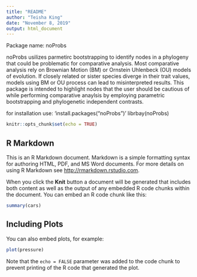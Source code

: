 ```yaml
---
title: "README"
author: "Teisha King"
date: "November 8, 2019"
output: html_document
---
```


Package name: noProbs

noProbs usilizes parmetirc bootstrapping to identify nodes in a phylogeny that could be problematic for comparative analysis. Most comparative analysis rely on Brownian Motion (BM) or Ornstein Uhlenbeck (OU) models of evolution. If closely related or sister species diverge in their trait values, models using BM or OU process can lead to misinterpreted results. This package is intended to highlight nodes that the user should be cautious of while performing comparative anaylsis by employing parametric bootstrapping and phylogenetic independent contrasts.

for installation use:
'install.packages("noProbs")'
librbay(noProbs)



```r
knitr::opts_chunk$set(echo = TRUE)
```

## R Markdown

This is an R Markdown document. Markdown is a simple formatting syntax for authoring HTML, PDF, and MS Word documents. For more details on using R Markdown see <http://rmarkdown.rstudio.com>.

When you click the **Knit** button a document will be generated that includes both content as well as the output of any embedded R code chunks within the document. You can embed an R code chunk like this:

```r
summary(cars)
```

## Including Plots

You can also embed plots, for example:

```r
plot(pressure)
```

Note that the `echo = FALSE` parameter was added to the code chunk to prevent printing of the R code that generated the plot.

